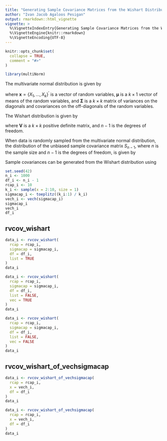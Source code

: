 ```yaml
---
title: "Generating Sample Covariance Matrices from the Wishart Distribution"
author: "Ivan Jacob Agaloos Pesigan"
output: rmarkdown::html_vignette
vignette: >
  %\VignetteIndexEntry{Generating Sample Covariance Matrices from the Wishart Distribution}
  %\VignetteEngine{knitr::rmarkdown}
  %\VignetteEncoding{UTF-8}
---
```


```r
knitr::opts_chunk$set(
  collapse = TRUE,
  comment = "#>"
)
```

```r
library(multiNorm)
```

The multivariate normal distribution is given by

\begin{equation}
    \mathbf{x}
    \sim
    \mathcal{N}_{k}
    \left(
      \boldsymbol{\mu},
      \boldsymbol{\Sigma}
    \right)
    \label{eq:multiNorm-mvn}
\end{equation}

\noindent where
$\mathbf{x} = \left\{ X_1, \dots, X_k \right\}^{\prime}$
is a vector of random variables,
$\boldsymbol{\mu}$ is a $k \times 1$
vector of means of the random variables,
and
$\boldsymbol{\Sigma}$ is a $k \times k$
matrix of variances on the diagonals
and covariances on the off-diagonals
of the random variables.

The Wishart distribution is given by

\begin{equation}
    \mathcal{W}_{k}
    \left(
    \mathbf{V},
    n - 1
    \right)
    \label{eq:multiNorm-wishart}
\end{equation}

\noindent where
$\mathbf{V}$
is a $k \times k$ positive definite matrix,
and
$n - 1$
is the degrees of freedom.

When data is randomly sampled from the multivariate normal distribution,
the distribution of the unbiased sample covariance matrix $S_{n - 1}$,
where $n$ is the sample size
and $n - 1$ is the degrees of freedom,
is given by

\begin{equation}
    \left(
    n - 1
    \right)
    S_{n - 1}
    \sim
    \mathcal{W}
    \left(
    \boldsymbol{\Sigma},
    n - 1
    \right)
    \label{eq:multiNorm-vcov-wishart}
\end{equation}

Sample covariances can be generated from the Wishart distribution using

\begin{equation}
    \left(
    n - 1
    \right)^{-1}
    \mathcal{W}
    \left(
    \boldsymbol{\Sigma},
    n - 1
    \right)
    \label{eq:multiNorm-vcov-inv-wishart}
\end{equation}

```r
set.seed(42)
n_i <- 1000
df_i <- n_i - 1
rcap_i <- 10
k_i <- sample(x = 2:10, size = 1)
sigmacap_i <- toeplitz((k_i:1) / k_i)
vech_i <- vech(sigmacap_i)
sigmacap_i
vech_i
df_i
```

## rvcov\_wishart

```r
data_i <- rvcov_wishart(
  rcap = rcap_i,
  sigmacap = sigmacap_i,
  df = df_i,
  list = TRUE
)
data_i
```

```r
data_i <- rvcov_wishart(
  rcap = rcap_i,
  sigmacap = sigmacap_i,
  df = df_i,
  list = FALSE,
  vec = TRUE
)
data_i
```

```r
data_i <- rvcov_wishart(
  rcap = rcap_i,
  sigmacap = sigmacap_i,
  df = df_i,
  list = FALSE,
  vec = FALSE
)
data_i
```

## rvcov\_wishart\_of\_vechsigmacap

```r
data_i <- rvcov_wishart_of_vechsigmacap(
  rcap = rcap_i,
  x = vech_i,
  df = df_i
)
data_i
```

```r
data_i <- rvcov_wishart_of_vechsigmacap(
  rcap = rcap_i,
  x = vech_i,
  df = df_i
)
data_i
```
